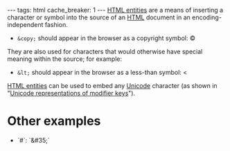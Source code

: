 ---
tags: html
cache_breaker: 1
---
[[HTML entities]] are a means of inserting a character or symbol into the source of an [[HTML]] document in an encoding-independent fashion.

* <tt>&amp;copy;</tt> should appear in the browser as a copyright symbol: &copy;

They are also used for characters that would otherwise have special meaning within the source; for example:

* <tt>&amp;lt;</tt> should appear in the browser as a less-than symbol: &lt;

[[HTML entities]] can be used to embed any [[Unicode]] character (as shown in "[[Unicode representations of modifier keys]]").

= Other examples =

* `#`: `&amp;#35;`
